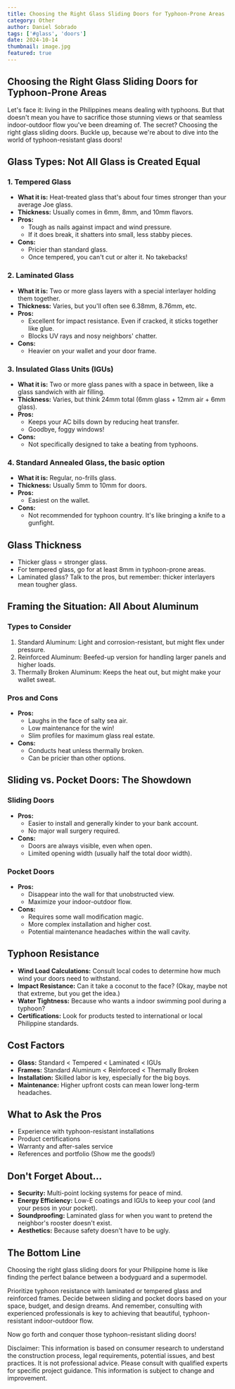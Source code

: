 ```yaml
---
title: Choosing the Right Glass Sliding Doors for Typhoon-Prone Areas
category: Other
author: Daniel Sobrado
tags: ['#glass', 'doors']
date: 2024-10-14
thumbnail: image.jpg
featured: true
---
```


## Choosing the Right Glass Sliding Doors for Typhoon-Prone Areas

Let's face it: living in the Philippines means dealing with typhoons. But that doesn't mean you have to sacrifice those stunning views or that seamless indoor-outdoor flow you've been dreaming of. The secret? Choosing the right glass sliding doors. Buckle up, because we're about to dive into the world of typhoon-resistant glass doors!

## Glass Types: Not All Glass is Created Equal

### 1. Tempered Glass

* **What it is:** Heat-treated glass that's about four times stronger than your average Joe glass.
* **Thickness:** Usually comes in 6mm, 8mm, and 10mm flavors.
* **Pros:** 
  * Tough as nails against impact and wind pressure.
  * If it does break, it shatters into small, less stabby pieces.
* **Cons:** 
  * Pricier than standard glass.
  * Once tempered, you can't cut or alter it. No takebacks!

### 2. Laminated Glass

* **What it is:** Two or more glass layers with a special interlayer holding them together.
* **Thickness:** Varies, but you'll often see 6.38mm, 8.76mm, etc.
* **Pros:** 
  * Excellent for impact resistance. Even if cracked, it sticks together like glue.
  * Blocks UV rays and nosy neighbors' chatter.
* **Cons:** 
  * Heavier on your wallet and your door frame.

### 3. Insulated Glass Units (IGUs)

* **What it is:** Two or more glass panes with a space in between, like a glass sandwich with air filling.
* **Thickness:** Varies, but think 24mm total (6mm glass + 12mm air + 6mm glass).
* **Pros:** 
  * Keeps your AC bills down by reducing heat transfer.
  * Goodbye, foggy windows!
* **Cons:** 
  * Not specifically designed to take a beating from typhoons.

### 4. Standard Annealed Glass, the basic option

* **What it is:** Regular, no-frills glass.
* **Thickness:** Usually 5mm to 10mm for doors.
* **Pros:** 
  * Easiest on the wallet.
* **Cons:** 
  * Not recommended for typhoon country. It's like bringing a knife to a gunfight.

## Glass Thickness

* Thicker glass = stronger glass. 
* For tempered glass, go for at least 8mm in typhoon-prone areas.
* Laminated glass? Talk to the pros, but remember: thicker interlayers mean tougher glass.

## Framing the Situation: All About Aluminum

### Types to Consider

1. Standard Aluminum: Light and corrosion-resistant, but might flex under pressure.
2. Reinforced Aluminum: Beefed-up version for handling larger panels and higher loads.
3. Thermally Broken Aluminum: Keeps the heat out, but might make your wallet sweat.

### Pros and Cons

* **Pros:** 
  * Laughs in the face of salty sea air.
  * Low maintenance for the win!
  * Slim profiles for maximum glass real estate.
* **Cons:** 
  * Conducts heat unless thermally broken.
  * Can be pricier than other options.

## Sliding vs. Pocket Doors: The Showdown

### Sliding Doors

* **Pros:** 
  * Easier to install and generally kinder to your bank account.
  * No major wall surgery required.
* **Cons:** 
  * Doors are always visible, even when open.
  * Limited opening width (usually half the total door width).

### Pocket Doors

* **Pros:** 
  * Disappear into the wall for that unobstructed view.
  * Maximize your indoor-outdoor flow.
* **Cons:** 
  * Requires some wall modification magic.
  * More complex installation and higher cost.
  * Potential maintenance headaches within the wall cavity.

## Typhoon Resistance

* **Wind Load Calculations:** Consult local codes to determine how much wind your doors need to withstand.
* **Impact Resistance:** Can it take a coconut to the face? (Okay, maybe not that extreme, but you get the idea.)
* **Water Tightness:** Because who wants a indoor swimming pool during a typhoon?
* **Certifications:** Look for products tested to international or local Philippine standards.

## Cost Factors

* **Glass:** Standard < Tempered < Laminated < IGUs
* **Frames:** Standard Aluminum < Reinforced < Thermally Broken
* **Installation:** Skilled labor is key, especially for the big boys.
* **Maintenance:** Higher upfront costs can mean lower long-term headaches.

## What to Ask the Pros

* Experience with typhoon-resistant installations
* Product certifications
* Warranty and after-sales service
* References and portfolio (Show me the goods!)

## Don't Forget About...

* **Security:** Multi-point locking systems for peace of mind.
* **Energy Efficiency:** Low-E coatings and IGUs to keep your cool (and your pesos in your pocket).
* **Soundproofing:** Laminated glass for when you want to pretend the neighbor's rooster doesn't exist.
* **Aesthetics:** Because safety doesn't have to be ugly.

## The Bottom Line

Choosing the right glass sliding doors for your Philippine home is like finding the perfect balance between a bodyguard and a supermodel. 

Prioritize typhoon resistance with laminated or tempered glass and reinforced frames. Decide between sliding and pocket doors based on your space, budget, and design dreams. And remember, consulting with experienced professionals is key to achieving that beautiful, typhoon-resistant indoor-outdoor flow.

Now go forth and conquer those typhoon-resistant sliding doors! 

Disclaimer: This information is based on consumer research to understand the construction process, legal requirements, potential issues, and best practices. It is not professional advice. Please consult with qualified experts for specific project guidance. This information is subject to change and improvement.